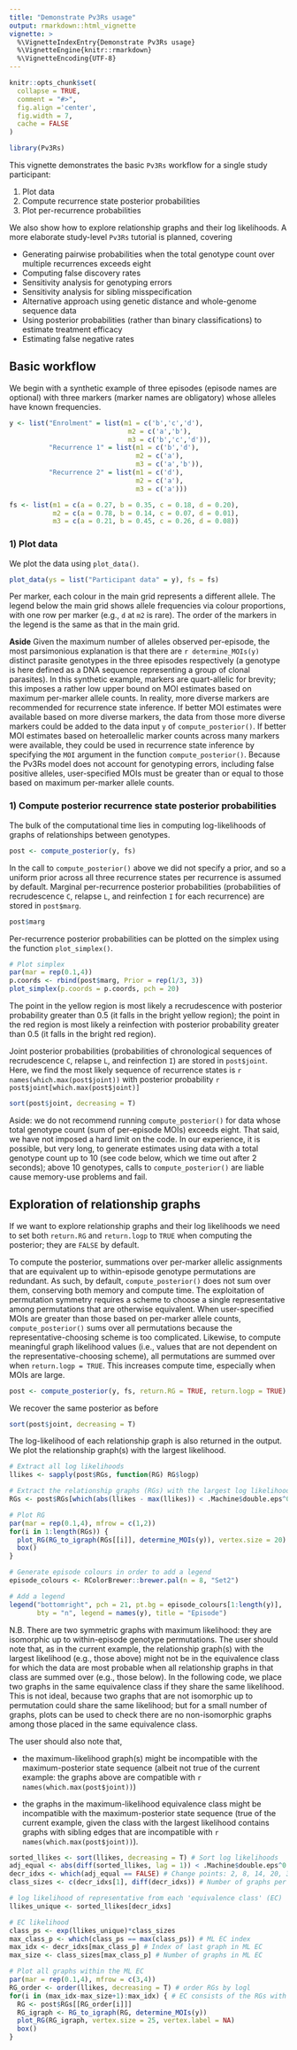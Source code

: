 ```yaml
---
title: "Demonstrate Pv3Rs usage"
output: rmarkdown::html_vignette
vignette: >
  %\VignetteIndexEntry{Demonstrate Pv3Rs usage}
  %\VignetteEngine{knitr::rmarkdown}
  %\VignetteEncoding{UTF-8}
---
```


```r
knitr::opts_chunk$set(
  collapse = TRUE,
  comment = "#>",
  fig.align ='center', 
  fig.width = 7, 
  cache = FALSE
)
```

```r
library(Pv3Rs)
```

This vignette demonstrates the basic `Pv3Rs` workflow for a single study
participant:

1) Plot data
2) Compute recurrence state posterior probabilities 
3) Plot per-recurrence probabilities 

We also show how to explore relationship graphs and their log likelihoods. A
more elaborate study-level `Pv3Rs` tutorial is planned, covering

- Generating pairwise probabilities when the total genotype count over multiple recurrences exceeds eight
- Computing false discovery rates 
- Sensitivity analysis for genotyping errors
- Sensitivity analysis for sibling misspecification
- Alternative approach using genetic distance and whole-genome sequence data
- Using posterior probabilities (rather than binary classifications) to estimate treatment efficacy
- Estimating false negative rates

## Basic workflow

We begin with a synthetic example of three episodes (episode names are optional) with
three markers (marker names are obligatory) whose alleles have known frequencies.

```r
y <- list("Enrolment" = list(m1 = c('b','c','d'), 
                              m2 = c('a','b'),
                              m3 = c('b','c','d')),
          "Recurrence 1" = list(m1 = c('b','d'), 
                                m2 = c('a'), 
                                m3 = c('a','b')),
          "Recurrence 2" = list(m1 = c('d'), 
                                m2 = c('a'), 
                                m3 = c('a')))

fs <- list(m1 = c(a = 0.27, b = 0.35, c = 0.18, d = 0.20),
           m2 = c(a = 0.78, b = 0.14, c = 0.07, d = 0.01),
           m3 = c(a = 0.21, b = 0.45, c = 0.26, d = 0.08))
```

### 1) Plot data

We plot the data using `plot_data()`. 

```r
plot_data(ys = list("Participant data" = y), fs = fs)
```

Per marker, each colour in the main grid represents a different allele. The
legend below the main grid shows allele frequencies via colour proportions, with
one row per marker (e.g., `d` at `m2` is rare). The order of the markers in the
legend is the same as that in the main grid.

**Aside** Given the maximum number of alleles observed per-episode, the most parsimonious
explanation is that there are `r determine_MOIs(y)` distinct parasite genotypes
in the three episodes respectively (a genotype is here defined as a DNA
sequence representing a group of clonal parasites). In this synthetic example,
markers are quart-allelic for brevity; this imposes a rather low upper bound on
MOI estimates based on maximum per-marker allele counts. In reality, more
diverse markers are recommended for recurrence state inference. If better MOI
estimates were available based on more diverse markers, the data from those more
diverse markers could be added to the data input `y` of `compute_posterior()`.
If better MOI estimates based on heteroallelic marker counts across many markers
were available, they could be used in recurrence state inference by specifying
the `MOI` argument in the function `compute_posterior()`. Because the Pv3Rs
model does not account for genotyping errors, including false positive alleles,
user-specified MOIs must be greater than or equal to those based on maximum
per-marker allele counts.


### 1) Compute posterior recurrence state posterior probabilities 

The bulk of the computational
time lies in computing log-likelihoods of graphs of relationships between
genotypes.

```r
post <- compute_posterior(y, fs)
```

In the call to `compute_posterior()` above we did not specify a prior, and so a
uniform prior across all three recurrence states per recurrence is assumed by
default. Marginal per-recurrence posterior probabilities (probabilities of recrudescence `C`,
relapse `L`, and reinfection `I` for each recurrence) are stored in `post$marg`.

```r
post$marg
```

Per-recurrence posterior probabilities can be plotted on the simplex using the
function `plot_simplex()`.

```r
# Plot simplex
par(mar = rep(0.1,4))
p.coords <- rbind(post$marg, Prior = rep(1/3, 3))
plot_simplex(p.coords = p.coords, pch = 20)
```

The point in the yellow region is most likely a recrudescence with posterior
probability greater than 0.5 (it falls in the bright yellow region); the point
in the red region is most likely a reinfection with posterior probability
greater than 0.5 (it falls in the bright red region).

Joint posterior probabilities (probabilities of chronological sequences of
recrudescence `C`, relapse `L`, and reinfection `I`) are stored in `post$joint`.
Here, we find the most likely sequence of recurrence states is 
`r names(which.max(post$joint))` with posterior probability 
`r post$joint[which.max(post$joint)]`

```r
sort(post$joint, decreasing = T)
```

Aside: we do not recommend running `compute_posterior()` for data whose total
genotype count (sum of per-episode MOIs) exceeds eight. That said, we have not
imposed a hard limit on the code. In our experience, it is possible, but very
long, to generate estimates using data with a total genotype count up to 10 (see
code below, which we time out after 2 seconds); above 10 genotypes, calls to
`compute_posterior()` are liable cause memory-use problems and fail.

## Exploration of relationship graphs 

If we want to explore relationship graphs and their log likelihoods we need to
set both `return.RG` and `return.logp` to `TRUE` when computing the posterior;
they are `FALSE` by default.

To compute the posterior, summations over per-marker allelic assignments that
are equivalent up to within-episode genotype permutations are redundant. As
such, by default, `compute_posterior()` does not sum over them, conserving both
memory and compute time. The exploitation of permutation symmetry requires a
scheme to choose a single representative among permutations that are otherwise
equivalent. When user-specified MOIs are greater than those based on per-marker
allele counts, `compute_posterior()` sums over all permutations because the
representative-choosing scheme is too complicated. Likewise, to compute
meaningful graph likelihood values (i.e., values that are not dependent on the
representative-choosing scheme), all permutations are summed over when
`return.logp = TRUE`. This increases compute time, especially when MOIs are
large.
 

```r
post <- compute_posterior(y, fs, return.RG = TRUE, return.logp = TRUE)
```

We recover the same posterior as before

```r
sort(post$joint, decreasing = T)
```

The log-likelihood of each relationship graph is also returned in the output.
We plot the relationship graph(s) with the largest likelihood. 

```r
# Extract all log likelihoods
llikes <- sapply(post$RGs, function(RG) RG$logp)

# Extract the relationship graphs (RGs) with the largest log likelihood
RGs <- post$RGs[which(abs(llikes - max(llikes)) < .Machine$double.eps^0.5)]

# Plot RG
par(mar = rep(0.1,4), mfrow = c(1,2))
for(i in 1:length(RGs)) {
  plot_RG(RG_to_igraph(RGs[[i]], determine_MOIs(y)), vertex.size = 20)
  box()
}

# Generate episode colours in order to add a legend
episode_colours <- RColorBrewer::brewer.pal(n = 8, "Set2") 

# Add a legend
legend("bottomright", pch = 21, pt.bg = episode_colours[1:length(y)], 
       bty = "n", legend = names(y), title = "Episode")
```

N.B. There are two symmetric graphs with maximum likelihood: they are isomorphic
up to within-episode genotype permutations. The user should note that, as in the
current example, the relationship graph(s) with the largest likelihood (e.g.,
those above) might not be in the equivalence class for which the data are most
probable when all relationship graphs in that class are summed over (e.g., those
below). In the following code, we place two graphs in the same equivalence class
if they share the same likelihood. This is not ideal, because two graphs that
are not isomorphic up to permutation could share the same likelihood; but for a
small number of graphs, plots can be used to check there are no non-isomorphic
graphs among those placed in the same equivalence class.

The user should also note that, 

- the maximum-likelihood graph(s) might be incompatible with the
maximum-posterior state sequence (albeit not true of the current example: the
graphs above are compatible with `r names(which.max(post$joint))`)
<!-- see example in DevFiles/Investigate_Symmetries --> 

- the graphs in the maximum-likelihood equivalence class might be incompatible
with the maximum-posterior state sequence (true of the current example,
given the class with the largest likelihood contains graphs with sibling edges
that are incompatible with `r names(which.max(post$joint))`).

<!-- We suspect one of these cases above has to be false, but we cannot rule out
the possibility that both are true without further exploration -->

```r
sorted_llikes <- sort(llikes, decreasing = T) # Sort log likelihoods
adj_equal <- abs(diff(sorted_llikes, lag = 1)) < .Machine$double.eps^0.5 # Find matches
decr_idxs <- which(adj_equal == FALSE) # Change points: 2, 8, 14, 20, 32, ...
class_sizes <- c(decr_idxs[1], diff(decr_idxs)) # Number of graphs per class

# log likelihood of representative from each 'equivalence class' (EC)
llikes_unique <- sorted_llikes[decr_idxs]

# EC likelihood
class_ps <- exp(llikes_unique)*class_sizes
max_class_p <- which(class_ps == max(class_ps)) # ML EC index 
max_idx <- decr_idxs[max_class_p] # Index of last graph in ML EC
max_size <- class_sizes[max_class_p] # Number of graphs in ML EC

# Plot all graphs within the ML EC 
par(mar = rep(0.1,4), mfrow = c(3,4))
RG_order <- order(llikes, decreasing = T) # order RGs by logl
for(i in (max_idx-max_size+1):max_idx) { # EC consists of the RGs with logl rank 21-32
  RG <- post$RGs[[RG_order[i]]]
  RG_igraph <- RG_to_igraph(RG, determine_MOIs(y))
  plot_RG(RG_igraph, vertex.size = 25, vertex.label = NA)
  box()
}
```





